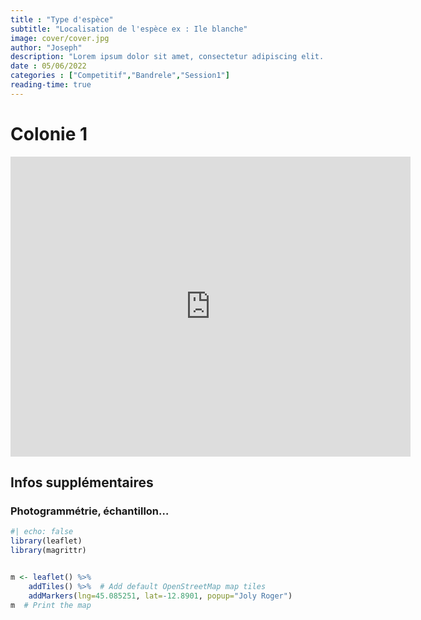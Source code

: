 ```yaml
---
title : "Type d'espèce"
subtitle: "Localisation de l'espèce ex : Ile blanche"
image: cover/cover.jpg
author: "Joseph"
description: "Lorem ipsum dolor sit amet, consectetur adipiscing elit. Vestibulum tincidunt nisi sapien, id ornare ligula fringilla at. In eget lacus eros. In quis laoreet magna. Duis suscipit mollis porta. In hac habitasse platea dictumst. Morbi in tempor orci. Fusce augue purus, gravida et felis quis, tincidunt finibus erat."
date : 05/06/2022
categories : ["Competitif","Bandrele","Session1"]
reading-time: true
---
```


# Colonie 1

<iframe allowfullscreen width="640" height="480" loading="lazy" frameborder="0" src="https://p3d.in/e/G0Eog" alt="Image 3D de corail">

</iframe>

## Infos supplémentaires

### Photogrammétrie, échantillon...

```r
#| echo: false
library(leaflet)
library(magrittr)


m <- leaflet() %>%
    addTiles() %>%  # Add default OpenStreetMap map tiles
    addMarkers(lng=45.085251, lat=-12.8901, popup="Joly Roger")
m  # Print the map
```

